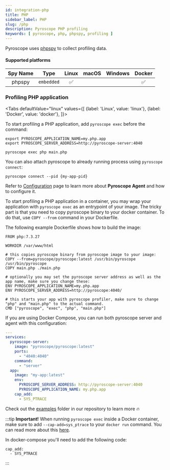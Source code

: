 ```yaml
---
id: integration-php
title: PHP
sidebar_label: PHP
slug: /php
description: Pyroscope PHP profiling
keywords: [ pyroscope, php, phpspy, profiling ]
---
```





Pyroscope uses [phpspy](https://github.com/adsr/phpspy) to collect profiling data.

#### Supported platforms

| Spy Name     | Type         | Linux | macOS | Windows | Docker |
|:------------:|:------------:|:-----:|:-----:|:-------:|:------:|
| phpspy       | `embedded`   |   ✅  |       |         |   ✅   |

###  Profiling PHP application

<Tabs
  defaultValue="linux"
  values={[
    {label: 'Linux', value: 'linux'},
    {label: 'Docker', value: 'docker'},
  ]}>
  <TabItem value="linux">

To start profiling a PHP application, add `pyroscope exec` before the command:

```shell
export PYROSCOPE_APPLICATION_NAME=my.php.app
export PYROSCOPE_SERVER_ADDRESS=http://pyroscope-server:4040

pyroscope exec php main.php
```

You can also attach pyroscope to already running process using `pyroscope connect`:

```shell
pyroscope connect --pid {my-app-pid}
```

Refer to [Configuration](/docs/agent-configuration-overview) page to learn more about **Pyroscope Agent** and how to configure it.

  </TabItem>
  <TabItem value="docker">

To start profiling a PHP application in a container, you may wrap your application with `pyroscope exec` as an
entrypoint of your image. The tricky part is that you need to copy pyroscope binary to your docker container.
To do that, use `COPY --from` command in your Dockerfile.

The following example Dockerfile shows how to build the image:
```shell
FROM php:7.3.27

WORKDIR /var/www/html

# this copies pyroscope binary from pyroscope image to your image:
COPY --from=pyroscope/pyroscope:latest /usr/bin/pyroscope /usr/bin/pyroscope
COPY main.php ./main.php

# optionally you may set the pyroscope server address as well as the app name, make sure you change these:
ENV PYROSCOPE_APPLICATION_NAME=my.php.app
ENV PYROSCOPE_SERVER_ADDRESS=http://pyroscope:4040/

# this starts your app with pyroscope profiler, make sure to change "php" and "main.php" to the actual command.
CMD ["pyroscope", "exec", "php", "main.php"]
```

If you are using Docker Compose, you can run both pyroscope server and agent with this configuration:

```yaml
---
services:
  pyroscope-server:
    image: "pyroscope/pyroscope:latest"
    ports:
      - "4040:4040"
    command:
      - "server"
  app:
    image: "my-app:latest"
    env:
      PYROSCOPE_SERVER_ADDRESS: http://pyroscope-server:4040
      PYROSCOPE_APPLICATION_NAME: my.php.app
    cap_add:
      - SYS_PTRACE
```

Check out the [examples](https://github.com/pyroscope-io/pyroscope/tree/main/examples/php) folder in our repository to learn more 🔥

:::tip **Important!**
When running `pyroscope exec` inside a Docker container, make sure to add `--cap-add=sys_ptrace` to your `docker run` command. You can read more about this [here](https://jvns.ca/blog/2020/04/29/why-strace-doesnt-work-in-docker/).

In docker-compose you'll need to add the following code:
```
cap_add:
  - SYS_PTRACE
```
:::

  </TabItem>

</Tabs>
